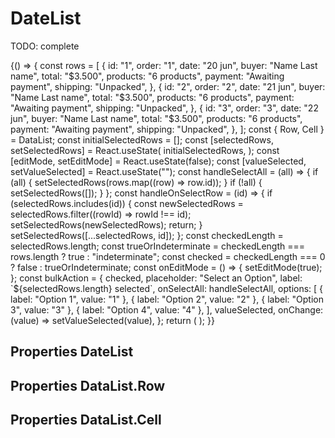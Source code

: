 


<Meta title="Composite components/DataList" component={DataList} />

# DateList

TODO: complete

<Preview>
  <Story name="default" parameters={{ decorators: [withKnobs, withA11y] }}>
    {() => {
      const rows = [
        {
          id: "1",
          order: "1",
          date: "20 jun",
          buyer: "Name Last name",
          total: "$3.500",
          products: "6 products",
          payment: "Awaiting payment",
          shipping: "Unpacked",
        },
        {
          id: "2",
          order: "2",
          date: "21 jun",
          buyer: "Name Last name",
          total: "$3.500",
          products: "6 products",
          payment: "Awaiting payment",
          shipping: "Unpacked",
        },
        {
          id: "3",
          order: "3",
          date: "22 jun",
          buyer: "Name Last name",
          total: "$3.500",
          products: "6 products",
          payment: "Awaiting payment",
          shipping: "Unpacked",
        },
      ];
      const { Row, Cell } = DataList;
      const initialSelectedRows = [];
      const [selectedRows, setSelectedRows] = React.useState(
        initialSelectedRows,
      );
      const [editMode, setEditMode] = React.useState(false);
      const [valueSelected, setValueSelected] = React.useState("");
      const handleSelectAll = (all) => {
        if (all) {
          setSelectedRows(rows.map((row) => row.id));
        }
        if (!all) {
          setSelectedRows([]);
        }
      };
      const handleOnSelectRow = (id) => {
        if (selectedRows.includes(id)) {
          const newSelectedRows = selectedRows.filter((rowId) => rowId !== id);
          setSelectedRows(newSelectedRows);
          return;
        }
        setSelectedRows([...selectedRows, id]);
      };
      const checkedLength = selectedRows.length;
      const trueOrIndeterminate =
        checkedLength === rows.length ? true : "indeterminate";
      const checked = checkedLength === 0 ? false : trueOrIndeterminate;
      const onEditMode = () => {
        setEditMode(true);
      };
      const bulkAction = {
        checked,
        placeholder: "Select an Option",
        label: `${selectedRows.length} selected`,
        onSelectAll: handleSelectAll,
        options: [
          { label: "Option 1", value: "1" },
          { label: "Option 2", value: "2" },
          { label: "Option 3", value: "3" },
          { label: "Option 4", value: "4" },
        ],
        valueSelected,
        onChange: (value) => setValueSelected(value),
      };
      return (
        <DataList
          ruled
          editMode={editMode}
          onEditMode={onEditMode}
          skeleton={boolean("skeleton", false)}
          bulkAction={bulkAction}
        >
          {rows.map((row, index) => (
            <Row
              key={index}
              id={`${row.order}`}
              onClick={action("OnClick Row")}
              onChange={handleOnSelectRow}
              active={selectedRows.includes(row.id)}
            >
              <Cell width={60}>
                <Text>{row.order}</Text>
              </Cell>
              <Cell alignRight width={40}>
                <Text>{row.date}</Text>
              </Cell>
              <Cell width={60} trimText>
                <Text>{row.buyer}</Text>
              </Cell>
              <Cell width={40} alignRight>
                <Text>{row.total}</Text>
              </Cell>
              <Cell width={100}>
                <Text>{row.products}</Text>
              </Cell>
              <Cell width="auto" extraPadding>
                <Text>{row.payment}</Text>
              </Cell>
              <Cell width="auto" extraPadding>
                <Text>{row.shipping}</Text>
              </Cell>
            </Row>
          ))}
        </DataList>
      );
    }}
  </Story>
</Preview>

## Properties DateList

<Props of={DataList} />

## Properties DataList.Row

<Props of={DataList.Row} />

## Properties DataList.Cell

<Props of={DataList.Cell} />
